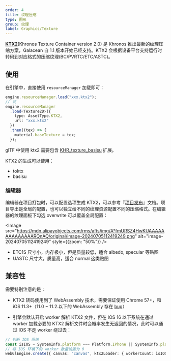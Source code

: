 ```yaml
---
order: 4
title: 纹理压缩
type: 图形
group: 纹理
label: Graphics/Texture
---
```


**[KTX2](https://www.khronos.org/ktx/)**(Khronos Texture Container version 2.0) 是 Khronos 推出最新的纹理压缩方案，Galacean 自 1.1 版本开始已经支持。KTX2 会根据设备平台支持运行时转码到对应格式的压缩纹理(BC/PVRTC/ETC/ASTC)。

## 使用

在引擎中，直接使用 `resourceManager` 加载即可：

```typescript
engine.resourceManager.load("xxx.ktx2");
// 或
engine.resourceManager
  .load<Texture2D>({
    type: AssetType.KTX2,
    url: "xxx.ktx2"
  })
  .then((tex) => {
    material.baseTexture = tex;
  });
```

<Playground href="/embed/compressed-texture" />

glTF 中使用 ktx2 需要包含 [KHR_texture_basisu](https://github.com/KhronosGroup/glTF/blob/main/extensions/2.0/Khronos/KHR_texture_basisu/README.md) 扩展。

KTX2 的生成可以使用：

- toktx
- basisu

### 编辑器

编辑器在项目打包时，可以配置选项生成 KTX2，可以参考『[项目发布](/docs/platform/platform/)』文档。项目导出是全局的配置，也可以独立给不同的纹理资源配置不同的压缩格式。在编辑器的纹理面板下勾选 overwrite 可以覆盖全局配置：

<Image src="https://mdn.alipayobjects.com/rms/afts/img/A*fmURSZ4HwKUAAAAAAAAAAAAAARQnAQ/original/image-20240705112419249.png" alt="image-20240705112419249" style={{zoom: "50%"}} />

- ETC1S 尺寸小，内存极小，但是质量较低，适合 albedo, specular 等贴图
- UASTC 尺寸大，质量高，适合 normal 这类贴图

## 兼容性

需要特别注意的是：

- KTX2 转码使用到了 WebAssembly 技术，需要保证使用 Chrome 57+，和 iOS 11.3+（11.0 ~ 11.2.以下的 WebAssembly 存在 [bug](https://bugs.webkit.org/show_bug.cgi?id=181781)）

- 引擎会默认开启 worker 解析 KTX2 文件，但在 IOS 16 以下系统在通过 worker 加载必要的 KTX2 解析文件时会概率发生无返回的情况，此时可以通过 IOS 不走 worker 绕过去：

```typescript
// 判断 IOS 系统
const isIOS = SystemInfo.platform === Platform.IPhone || SystemInfo.platform === Platform.IPad;
// 将 IOS 环境下的 worker 数量设置为 0
webGlEngine.create({ canvas: "canvas", ktx2Loader: { workerCount: isIOS ? 0 : 4 } });
```
